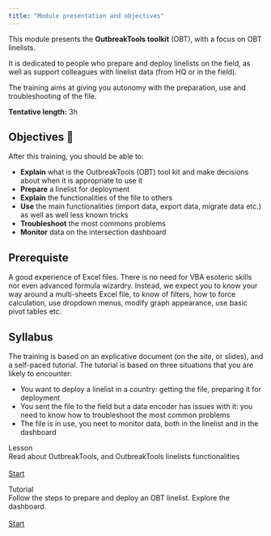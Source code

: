 ```yaml
---
title: "Module presentation and objectives"
---
```



This module presents the **OutbreakTools toolkit** (OBT), with a focus on OBT linelists. 

It is dedicated to people who prepare and deploy linelists on the field, as well as support colleagues with linelist data (from HQ or in the field).

The training aims at giving you autonomy with the preparation, use and troubleshooting of the file.

**Tentative length:** 3h


## Objectives 🎯

After this training, you should be able to:

-	**Explain** what is the OutbreakTools (OBT) tool kit and make decisions about when it is appropriate to use it
-	**Prepare** a linelist for deployment
-	**Explain** the functionalities of the file to others
-	**Use** the main functionalities (import data, export data, migrate data etc.) as well as well less known tricks
-	**Troubleshoot** the most commons problems
-	**Monitor** data on the intersection dashboard


## Prerequiste

A good experience of Excel files. There is no need for VBA esoteric skills nor even advanced formula wizardry. Instead, we expect you to know your way around a multi-sheets Excel file, to know of filters, how to force calculation, use dropdown menus, modify graph appearance, use basic pivot tables etc.


## Syllabus

The training is based on an explicative document (on the site, or slides), and a self-paced tutorial. The tutorial is based on three situations that you are likely to encounter:

-	You want to deploy a linelist in a country: getting the file, preparing it for deployment
- You sent the file to the field but a data encoder has issues with it: you need to know how to troubleshoot the most common problems
-	The file is in use, you neet to monitor data, both in the linelist and in the dashboard


::: {.homepage-card-grid}

::: {.card .homepage-card}
<!-- <img class='card-img' src='img/learn.svg' alt='learn'> -->

::: {.card-body}
[Lesson]{.card-title}<br>
Read about OutbreakTools, and OutbreakTools linelists functionalities<br>
<br>
<a href='../module_1/m1_intro.html' class='btn'>Start</a>
:::

:::


::: {.card .homepage-card}
<!-- <img class='card-img' src='img/explore.svg' alt='explore'> -->

::: {.card-body}
[Tutorial]{.card-title}<br>
Follow the steps to prepare and deploy an OBT linelist. Explore the dashboard.<br>
<br>
<a href='../module_1/m1_tutorial.html' class='btn'>Start</a>
:::

:::




:::
